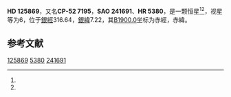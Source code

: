 {{Starbox begin
| name = HD 125869
}}
{{Starbox observe
| epoch = [[J2000.0|J2000.0]]
| constell = {{星座名待查}}<ref name=SIMBAD>{{cite web
 | url=http://simbad.u-strasbg.fr/simbad/sim-id?Ident=HR+5380
 | title=Pulsating variable Star
 | publisher=Centre de Données astronomiques de Strasbourg
 | work=SIMBAD
 | accessdate=2012-07-13
 | archive-date=2016-03-16
 | archive-url=https://web.archive.org/web/20160316202624/http://simbad.u-strasbg.fr/simbad/sim-id?Ident=HR+5380
 | dead-url=no
 }}</ref><ref name=DATA>{{cite web
 | url=http://vizier.u-strasbg.fr/viz-bin/VizieR-5?-out.add=.&-source=5050&-corr=PK=HR&-out.max=9999&HR=5380
 | title=VizieR Detailed Page
 | accessdate=2012-07-13
 | archive-date=2016-03-05
 | archive-url=https://web.archive.org/web/20160305014210/http://vizier.u-strasbg.fr/viz-bin/VizieR-5?-out.add=.&-source=5050&-corr=PK=HR&-out.max=9999&HR=5380
 | dead-url=no
 }}</ref>
| 星官 = 
| ra = {{RA|14|23|48.4}}<ref name=SIMBAD /><ref name=DATA />
| dec = {{DEC|-53|10|36}}<ref name=SIMBAD /><ref name=DATA />
| appmag_v = 6<ref name=SIMBAD /><ref name=DATA />
}}
{{Starbox character
| class = K1III<ref name=SIMBAD /><ref name=DATA />
| b-v = 1.1<ref name=SIMBAD /><ref name=DATA />
| u-b = <ref name=SIMBAD /><ref name=DATA />
| r-i = <ref name=SIMBAD /><ref name=DATA />
| variable = 
}}
{{Starbox astrometry
| radial_v = 
| prop_mo_ra = 7
| parallax = 
| p_error = 
}}
{{Starbox catalog
| names =CP-52 7195，[[SAO星表|SAO]] 241691，[[HD星表|HD]] 125869，[[HR星表|HR]] 5380}}
{{Starbox reference |Simbad=HR+5380}}
{{Starbox end}}

'''HD 125869'''，又名'''CP-52 7195'''，'''SAO 241691'''、'''HR 5380'''，是一颗恒星<ref name=SIMBAD /><ref name=DATA />，视星等为6，位于[[銀道座標系|銀經]]316.64，[[銀道座標系|銀緯]]7.22，其[[B1900.0|B1900.0]]坐标为赤經{{RA|14|17|0}}，赤緯{{DEC|-52|7.22|13}}。

== 参考文献 ==
{{reflist}}

{{star-stub}}

[[Category:HD和HDE天體|125869]]
[[Category:HR天體|5380]]
[[Category:SAO天體|241691]]